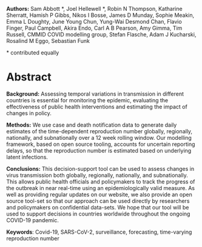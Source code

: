 
**Authors:** Sam Abbott \*, Joel Hellewell \*, Robin N Thompson, Katharine Sherratt, Hamish P Gibbs, Nikos I Bosse, James D Munday, Sophie Meakin, Emma L Doughty, June Young Chun, Yung-Wai Desmond Chan, Flavio Finger, Paul Campbell, Akira Endo, Carl A B Pearson, Amy Gimma, Tim Russell, CMMID COVID modelling group, Stefan Flasche, Adam J Kucharski, Rosalind M Eggo, Sebastian Funk

\* contributed equally

# Abstract

**Background:** Assessing temporal variations in transmission in different countries is essential for monitoring the epidemic, evaluating the effectiveness of public health interventions and estimating the impact of changes in policy.

**Methods:**  We use case and death notification data to generate daily estimates of the time-dependent reproduction number globally, regionally, nationally, and subnationally over a 12 week rolling window. Our modelling framework, based on open source tooling, accounts for uncertain reporting delays, so that the reproduction number is estimated based on underlying latent infections.

**Conclusions:**  This decision-support tool can be used to assess changes in virus transmission both globally, regionally, nationally, and subnationally. This allows public health officials and policymakers to track the progress of the outbreak in near real-time using an epidemiologically valid measure. As well as providing regular updates on our website, we also provide an open source tool-set so that our approach can be used directly by researchers and policymakers on confidential data-sets. We hope that our tool will be used to support decisions in countries worldwide throughout the ongoing COVID-19 pandemic.

**Keywords**: Covid-19, SARS-CoV-2, surveillance, forecasting, time-varying reproduction number

